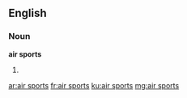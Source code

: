 ==English==

===Noun===
'''air sports'''

# {{plural of|air sport}}

[[ar:air sports]]
[[fr:air sports]]
[[ku:air sports]]
[[mg:air sports]]